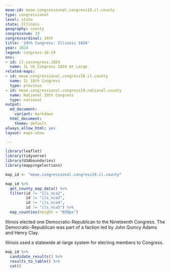 ```yaml
---
meae-id: meae.congressional.congress19.il.county
type: congressional
level: state
state: Illinois
geography: county
congressnum: 19
congressordinal: 19th
title: '19th Congress: Illinois 1824'
year: 1824
legend: congress-18-19
nnv:
- id: il.uscongress.1824
  name: IL US Congress 1824 At Large
related-maps:
- id: meae.congressional.congress18.il.county
  name: IL 18th Congress
  type: previous
- id: meae.congressional.congress19.national.county
  name: National 19th Congress
  type: national
output:
  md_document:
    variant: markdown
  html_document:
    theme: default
always_allow_html: yes
layout: maps-show

---
```


```r
library(leaflet)
library(tidyverse)
library(USAboundaries)
library(mappingelections)

map_id <- "meae.congressional.congress19.il.county"
```

<div class="map">

```r
map_id %>%
  get_county_map_data() %>%
  filter(id != "ils_nca2",
         id != "ils_nca3",
         id != "ils_nca4",
         id != "ils_nca5") %>% 
  map_counties(height = "650px")
```

</div>

Illinois elected one Democratic-Republican to the Nineteenth Congress. The Democratic-Republican was part of a faction led by John Quincy Adams and Henry Clay.

Illinois used a statewide at-large system for electing members to Congress. 

<div class="results-table">

```r
map_id %>%
  candidate_results() %>%
  results_to_table() %>%
  cat()
```

</div>
